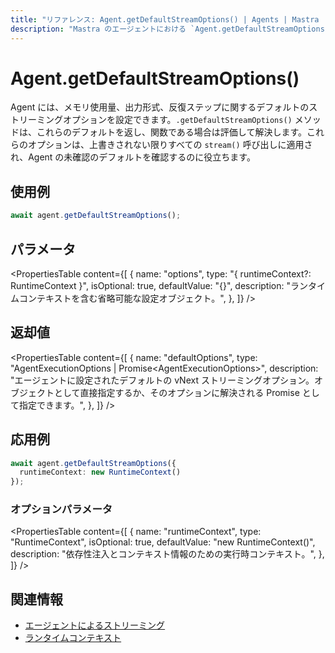 ```yaml
---
title: "リファレンス: Agent.getDefaultStreamOptions() | Agents | Mastra ドキュメント"
description: "Mastra のエージェントにおける `Agent.getDefaultStreamOptions()` メソッドのドキュメント。ストリーム呼び出しで使用される既定のオプションを取得します。"
---
```


# Agent.getDefaultStreamOptions()

Agent には、メモリ使用量、出力形式、反復ステップに関するデフォルトのストリーミングオプションを設定できます。`.getDefaultStreamOptions()` メソッドは、これらのデフォルトを返し、関数である場合は評価して解決します。これらのオプションは、上書きされない限りすべての `stream()` 呼び出しに適用され、Agent の未確認のデフォルトを確認するのに役立ちます。

## 使用例

```typescript copy
await agent.getDefaultStreamOptions();
```


## パラメータ

<PropertiesTable
  content={[
    {
      name: "options",
      type: "{ runtimeContext?: RuntimeContext }",
      isOptional: true,
      defaultValue: "{}",
      description: "ランタイムコンテキストを含む省略可能な設定オブジェクト。",
    },
  ]}
/>

## 返却値

<PropertiesTable
  content={[
    {
      name: "defaultOptions",
      type: "AgentExecutionOptions<Output> | Promise<AgentExecutionOptions<Output>>",
      description: "エージェントに設定されたデフォルトの vNext ストリーミングオプション。オブジェクトとして直接指定するか、そのオプションに解決される Promise として指定できます。",
    },
  ]}
/>

## 応用例

```typescript copy
await agent.getDefaultStreamOptions({
  runtimeContext: new RuntimeContext()
});
```


### オプションパラメータ

<PropertiesTable
  content={[
    {
      name: "runtimeContext",
      type: "RuntimeContext",
      isOptional: true,
      defaultValue: "new RuntimeContext()",
      description: "依存性注入とコンテキスト情報のための実行時コンテキスト。",
    },
  ]}
/>

## 関連情報

- [エージェントによるストリーミング](../../docs/streaming/overview.mdx#streaming-with-agents)
- [ランタイムコンテキスト](../../docs/server-db/runtime-context.mdx)
